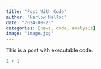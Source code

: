 ```yaml
---
title: "Post With Code"
author: "Harlow Malloc"
date: "2024-09-23"
categories: [news, code, analysis]
image: "image.jpg"
---
```


This is a post with executable code.

```r
1 + 1
```
